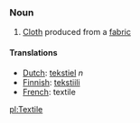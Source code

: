 === Noun ===

#[[Cloth]] produced from a [[fabric]]

====Translations====
*[[Dutch]]: [[tekstiel]] ''n'' 
*[[Finnish]]: [[tekstiili]]
*[[French]]: textile

[[pl:Textile]]